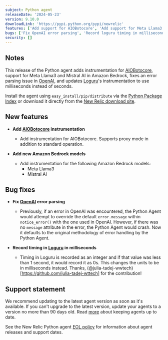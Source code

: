 ```yaml
---
subject: Python agent
releaseDate: '2024-05-23'
version: 9.10.0
downloadLink: 'https://pypi.python.org/pypi/newrelic'
features: ['Add support for AIOBotocore', 'Add support for Meta Llama3', 'Add support for Mistral AI']
bugs: ['Fix OpenAI error parsing', 'Record loguru timing in milliseconds']
security: []
---
```


## Notes

This release of the Python agent adds instrumentation for [AIOBotocore](https://pypi.org/project/aiobotocore/), support for Meta Llama3 and Mistral AI in Amazon Bedrock, fixes an error parsing issue in [OpenAI](https://pypi.org/project/openai/), and updates [Loguru](https://pypi.org/project/loguru/)'s instrumentation to use milliseconds instead of seconds.

Install the agent using `easy_install/pip/distribute` via the [Python Package Index](https://pypi.python.org/pypi/newrelic) or download it directly from the [New Relic download site](https://download.newrelic.com/python_agent/release).

## New features

* **Add [AIOBotocore](https://pypi.org/project/aiobotocore/) instrumentation**

    * Add instrumentation for AIOBotocore.  Supports proxy mode in addition to standard operation.

* **Add new Amazon Bedrock models**

    * Add instrumentation for the following Amazon Bedrock models:
        * Meta Llama3
        * Mistral AI

## Bug fixes

* **Fix [OpenAI](https://pypi.org/project/openai/) error parsing**

    * Previously, if an error in OpenAI was encountered, the Python Agent would attempt to override the default `error.message` within `notice_error()` with the one used in OpenAI.  However, if there was no `message` attribute in the error, the Python Agent would crash.  Now it defaults to the original methodology of error handling by the Python Agent.

* **Record timing in [Loguru](https://pypi.org/project/loguru/) in milliseconds**

    * Timing in Loguru is recorded as an integer and if that value was less than 1 second, it would record it as 0s.  This changes the units to be in milliseconds instead.  Thanks, (@julia-tadej-wwtech)[https://github.com/julia-tadej-wttech] for the contribution!

## Support statement

We recommend updating to the latest agent version as soon as it's available. If you can't upgrade to the latest version, update your agents to a version no more than 90 days old. Read [more](/docs/new-relic-solutions/new-relic-one/install-configure/update-new-relic-agent/) about keeping agents up to date.

See the New Relic Python agent [EOL policy](/docs/apm/agents/python-agent/getting-started/python-agent-eol-policy/) for information about agent releases and support dates.
